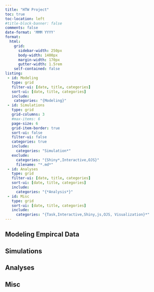 ```yaml
---
title: "HTW Project"
toc: true
toc-location: left
#title-block-banner: false
comments: false
date-format: 'MMM YYYY'
format:
  html:
    grid:
      sidebar-width: 250px
      body-width: 1400px
      margin-width: 170px
      gutter-width: 1.5rem
    self-contained: false
listing:
 - id: Modeling
   type: grid
   filter-ui: [date, title, categories]
   sort-ui: [date, title, categories]
   include:
    categories: "{Modeling}"
 - id: Simulations
   type: grid
   grid-columns: 3
   #max-items: 6
   page-size: 6
   grid-item-border: true
   sort-ui: false
   filter-ui: false
   categories: true
   include:
     categories: "Simulation*"
   exclude:
     categories: "{Shiny*,Interactive,OJS}"
     filename: "*.md*"
 - id: Analyses
   type: grid
   filter-ui: [date, title, categories]
   sort-ui: [date, title, categories]
   include:
     categories: "{*Analysis*}"
 - id: Misc
   type: grid
   sort-ui: [date, title, categories]
   include:
     categories: "{Task,Interactive,Shiny,js,OJS, Visualization}*"
---
```



## Modeling Empircal Data
:::{#Modeling}
:::

## Simulations
:::{#Simulations}
:::

## Analyses
:::{#Analyses}
:::

## Misc
:::{#Misc}
:::










<!-- 
https://quarto.org/docs/websites/website-listings.html#yaml-listing-content
---
title: "HTW Project"
date: last-modified
format:
  html:
    grid:
      sidebar-width: 50px
      body-width: 1400px
      margin-width: 100px
      gutter-width: 1.5rem
    self-contained: false
    toc: false 
listing:
  type: grid
  sort: "date desc"
  sort-ui: [date, title, categories]
  filter-ui: [date, title, categories]
  categories: true
  contents:
    - "*.qmd"
    - "!ME*"
    - "!model_viz.qmd"
    - "!quarto_shiny.qmd"
    - "!quartoP5.qmd"
    - "!group_fits.qmd"
    - "!abc*"
    - "!alm_hidden.qmd"
    - "!analysis.qmd"
    - "!bayes*"
    - "!htw_expGPT.qmd"
--- -->